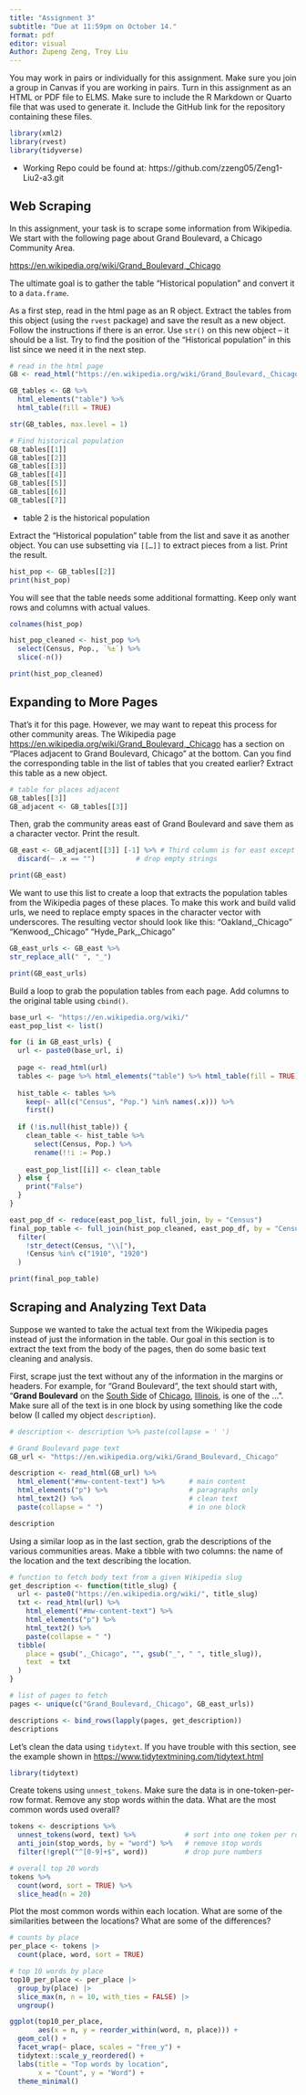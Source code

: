 ```yaml
---
title: "Assignment 3"
subtitle: "Due at 11:59pm on October 14."
format: pdf
editor: visual
Author: Zupeng Zeng, Troy Liu
---
```


You may work in pairs or individually for this assignment. Make sure you join a group in Canvas if you are working in pairs. Turn in this assignment as an HTML or PDF file to ELMS. Make sure to include the R Markdown or Quarto file that was used to generate it. Include the GitHub link for the repository containing these files.

```r
library(xml2)
library(rvest)
library(tidyverse)
```

- Working Repo could be found at: https://github.com/zzeng05/Zeng1-Liu2-a3.git

## Web Scraping

In this assignment, your task is to scrape some information from Wikipedia. We start with the following page about Grand Boulevard, a Chicago Community Area.

<https://en.wikipedia.org/wiki/Grand_Boulevard,_Chicago>

The ultimate goal is to gather the table "Historical population" and convert it to a `data.frame`.

As a first step, read in the html page as an R object. Extract the tables from this object (using the `rvest` package) and save the result as a new object. Follow the instructions if there is an error. Use `str()` on this new object -- it should be a list. Try to find the position of the "Historical population" in this list since we need it in the next step.

```r
# read in the html page
GB <- read_html("https://en.wikipedia.org/wiki/Grand_Boulevard,_Chicago")

GB_tables <- GB %>%
  html_elements("table") %>%
  html_table(fill = TRUE)

str(GB_tables, max.level = 1)
```

```r
# Find historical population
GB_tables[[1]]
GB_tables[[2]]
GB_tables[[3]]
GB_tables[[4]]
GB_tables[[5]]
GB_tables[[6]]
GB_tables[[7]]
```

- table 2 is the historical population

Extract the "Historical population" table from the list and save it as another object. You can use subsetting via `[[…]]` to extract pieces from a list. Print the result.

```r
hist_pop <- GB_tables[[2]]
print(hist_pop)
```

You will see that the table needs some additional formatting. Keep only want rows and columns with actual values.

```r
colnames(hist_pop)

hist_pop_cleaned <- hist_pop %>% 
  select(Census, Pop., `%±`) %>% 
  slice(-n())

print(hist_pop_cleaned)
```

## Expanding to More Pages

That's it for this page. However, we may want to repeat this process for other community areas. The Wikipedia page <https://en.wikipedia.org/wiki/Grand_Boulevard,_Chicago> has a section on "Places adjacent to Grand Boulevard, Chicago" at the bottom. Can you find the corresponding table in the list of tables that you created earlier? Extract this table as a new object.

```r
# table for places adjacent
GB_tables[[3]]
GB_adjacent <- GB_tables[[3]]
```

Then, grab the community areas east of Grand Boulevard and save them as a character vector. Print the result.

```r
GB_east <- GB_adjacent[[3]] [-1] %>% # Third column is for east except in first row
  discard(~ .x == "")          # drop empty strings

print(GB_east)
```

We want to use this list to create a loop that extracts the population tables from the Wikipedia pages of these places. To make this work and build valid urls, we need to replace empty spaces in the character vector with underscores. The resulting vector should look like this: "Oakland,\_Chicago" "Kenwood,\_Chicago" "Hyde_Park,\_Chicago"

```r
GB_east_urls <- GB_east %>%
str_replace_all(" ", "_")

print(GB_east_urls)
```

Build a loop to grab the population tables from each page. Add columns to the original table using `cbind()`.

```r
base_url <- "https://en.wikipedia.org/wiki/"
east_pop_list <- list()

for (i in GB_east_urls) {
  url <- paste0(base_url, i)
  
  page <- read_html(url)
  tables <- page %>% html_elements("table") %>% html_table(fill = TRUE)
  
  hist_table <- tables %>%
    keep(~ all(c("Census", "Pop.") %in% names(.x))) %>%
    first()
  
  if (!is.null(hist_table)) {
    clean_table <- hist_table %>%
      select(Census, Pop.) %>%
      rename(!!i := Pop.)
    
    east_pop_list[[i]] <- clean_table
  } else {
    print("False")
  }
}

east_pop_df <- reduce(east_pop_list, full_join, by = "Census")
final_pop_table <- full_join(hist_pop_cleaned, east_pop_df, by = "Census") %>%
  filter(
    !str_detect(Census, "\\["),     
    !Census %in% c("1910", "1920")
  )

print(final_pop_table)
```

## Scraping and Analyzing Text Data

Suppose we wanted to take the actual text from the Wikipedia pages instead of just the information in the table. Our goal in this section is to extract the text from the body of the pages, then do some basic text cleaning and analysis.

First, scrape just the text without any of the information in the margins or headers. For example, for "Grand Boulevard", the text should start with, "**Grand Boulevard** on the [South Side](https://en.wikipedia.org/wiki/South_Side,_Chicago "South Side, Chicago") of [Chicago](https://en.wikipedia.org/wiki/Chicago "Chicago"), [Illinois](https://en.wikipedia.org/wiki/Illinois "Illinois"), is one of the ...". Make sure all of the text is in one block by using something like the code below (I called my object `description`).

```r
# description <- description %>% paste(collapse = ' ')
```

```r
# Grand Boulevard page text
GB_url <- "https://en.wikipedia.org/wiki/Grand_Boulevard,_Chicago"

description <- read_html(GB_url) %>%
  html_element("#mw-content-text") %>%      # main content
  html_elements("p") %>%                    # paragraphs only
  html_text2() %>%                          # clean text
  paste(collapse = " ")                     # in one block

description
```

Using a similar loop as in the last section, grab the descriptions of the various communities areas. Make a tibble with two columns: the name of the location and the text describing the location.

```r
# function to fetch body text from a given Wikipedia slug
get_description <- function(title_slug) {
  url <- paste0("https://en.wikipedia.org/wiki/", title_slug)
  txt <- read_html(url) %>%
    html_element("#mw-content-text") %>%
    html_elements("p") %>%
    html_text2() %>%
    paste(collapse = " ")
  tibble(
    place = gsub(",_Chicago", "", gsub("_", " ", title_slug)),
    text  = txt
  )
}

# list of pages to fetch
pages <- unique(c("Grand_Boulevard,_Chicago", GB_east_urls))

descriptions <- bind_rows(lapply(pages, get_description))
descriptions
```

Let's clean the data using `tidytext`. If you have trouble with this section, see the example shown in <https://www.tidytextmining.com/tidytext.html>

```r
library(tidytext)
```

Create tokens using `unnest_tokens`. Make sure the data is in one-token-per-row format. Remove any stop words within the data. What are the most common words used overall?

```r
tokens <- descriptions %>%
  unnest_tokens(word, text) %>%            # sort into one token per row
  anti_join(stop_words, by = "word") %>%   # remove stop words
  filter(!grepl("^[0-9]+$", word))         # drop pure numbers

# overall top 20 words
tokens %>%
  count(word, sort = TRUE) %>%
  slice_head(n = 20)
```

Plot the most common words within each location. What are some of the similarities between the locations? What are some of the differences?

```r
# counts by place
per_place <- tokens |>
  count(place, word, sort = TRUE)

# top 10 words by place
top10_per_place <- per_place |>
  group_by(place) |>
  slice_max(n, n = 10, with_ties = FALSE) |>
  ungroup()

ggplot(top10_per_place,
       aes(x = n, y = reorder_within(word, n, place))) +
  geom_col() +
  facet_wrap(~ place, scales = "free_y") +
  tidytext::scale_y_reordered() +
  labs(title = "Top words by location",
       x = "Count", y = "Word") +
  theme_minimal()
```
